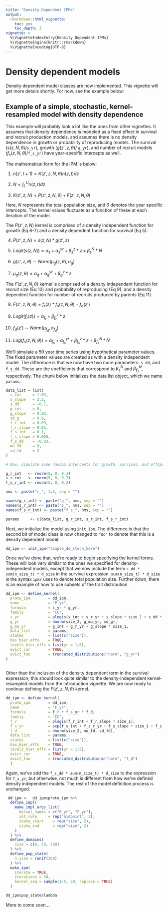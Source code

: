 ```yaml
---
title: "Density Dependent IPMs"
output:
  rmarkdown::html_vignette: 
    toc: yes
    toc_depth: 3
vignette: >
  %\VignetteIndexEntry{Density Dependent IPMs}
  %\VignetteEngine{knitr::rmarkdown}
  %\VignetteEncoding{UTF-8}
---
```


# Density dependent models

Density dependent model classes are now implemented. This vignette will get more details shortly. For now, see the example below:

## Example of a simple, stochastic, kernel-resampled model with density dependence

This example will probably look a lot like the ones from other vignettes. It assumes that density dependence is modeled as a fixed effect in survival and recruit production models, and assumes there is no density dependence in growth or probability of reproducing models. The survival ($s(z, N, \theta)$/`s_yr`), growth ($g(z',z, \theta)$/ `g_yr`), and number of recruit models ($f_s(z, N, \theta)$/`f_s_yr`) have year-specific intercepts as well.

The mathematical form for the IPM is below:

1. $n(z', t+1) = K(z', z, N, \theta)n(z, t)dz$

2. $N = \int_L^Un(z,t)dz$

3. $K(z', z, N) = P(z', z, N, \theta) + F(z', z, N, \theta)$

Here, $N$ represents the total population size, and $\theta$ denotes the year specific intercepts. The kernel values fluctuate as a function of these at each iteration of the model.

The $P(z', z, N)$ kernel is comprised of a density independent function for growth (Eq 6-7) and a density dependent function for survival (Eq 5):

4. $P(z', z, N) = s(z, N) * g(z', z)$

5. $Logit(s(z, N)) = \alpha_s + \alpha_s^{yr} + \beta_s^z * z + \beta_s^{N} * N$

6. $g(z', z, \theta) \sim Norm(\mu_g(z, \theta), \sigma_g)$

7. $\mu_g(z, \theta) = \alpha_g + \alpha_g^{yr} + \beta_g^z * z$

The $F(z',z, N, \theta)$ kernel is comprised of a density independent function for recruit size (Eq 10) and probability of reproducing (Eq 9), and a density dependent function for number of recruits produced by parents (Eq 11).

8. $F(z', z, N, \theta) = f_r(z) * f_s(z, N, \theta) + f_d(z')$

9. $Logit(f_r(z)) = \alpha_{f_r} + \beta_{f_r}^z * z$

10. $f_d(z') \sim Norm(\mu_{f_d}, \sigma_{f_d})$

11. $Log(f_s(z, N, \theta)) = \alpha_{f_s} + \alpha_{f_s}^{yr} + \beta_{f_s}^z * z + \beta_{f_s}^N * N$

We'll simulate a 50 year time series using hypothetical parameter values. The fixed parameter values are created as with a density independent model. The difference is that we now have two more parameters: `s_dd`, and `f_s_dd`. These are the coefficients that correspond to $\beta_s^N$ and $\beta_{f_s}^N$, respectively. The chunk below initializes the data list object, which we name `params`.


```r


data_list = list(
  s_int     = 1.03,
  s_slope   = 2.2,
  s_dd      = -0.7,
  g_int     = 8,
  g_slope   = 0.92,
  sd_g      = 0.9,
  f_r_int   = 0.09,
  f_r_slope = 0.05,
  f_s_int   = 0.1,
  f_s_slope = 0.005,
  f_s_dd    = -0.03,
  mu_fd     = 9,
  sd_fd     = 2
)

# Now, simulate some random intercepts for growth, survival, and offspring production

g_r_int   <- rnorm(5, 0, 0.3)
s_r_int   <- rnorm(5, 0, 0.7)
f_s_r_int <- rnorm(5, 0, 0.2)

nms <- paste("r_", 1:5, sep = "")

names(g_r_int) <- paste("g_", nms, sep = "")
names(s_r_int) <- paste("s_", nms, sep = "")
names(f_s_r_int) <- paste("f_s_", nms, sep = "")

params     <- c(data_list, g_r_int, s_r_int, f_s_r_int)

```


Next, we initialize the model using `init_ipm`. The difference is that the second bit of model class is now changed to `"dd"` to denote that this is a density dependent model.

```r

dd_ipm <- init_ipm("simple_dd_stoch_kern") 

```

Once we've done that, we're ready to begin specifying the kernel forms. These will look very similar to the ones we specified for density-independent models, except that we now include the term `s_dd * sum(n_size_t) * d_size` in the survival expression. `sum(n_size_t) * d_size` is the syntax `ipmr` uses to denote total population size. Further down, there is an example of how to use subsets of the trait distribution. 

```r
dd_ipm <- define_kernel(
  proto_ipm        = dd_ipm,
  name             = "P_yr",
  formula          = s_yr * g_yr,
  family           = "CC",
  s_yr             = plogis(s_int + s_r_yr + s_slope * size_1 + s_dd * sum(n_size_t) * d_size),
  g_yr             = dnorm(size_2, g_mu_yr, sd_g),
  g_mu_yr          = g_int + g_r_yr + g_slope * size_1,
  data_list        = params,
  states           = list(c("size")),
  has_hier_effs    = TRUE,
  levels_hier_effs = list(yr = 1:5),
  evict_cor        = TRUE,
  evict_fun        = truncated_distributions("norm", "g_yr")
) 
  
```

Other than the inclusion of the density dependent term in the survival expression, this should look quite similar to the density-independent kernel-resampled models from the Introduction vignette. We are now ready to continue defining the $F(z',z,N,\theta)$ kernel.


```r

dd_ipm <- define_kernel(
  proto_ipm        = dd_ipm,
  name             = "F_yr",
  formula          = f_r * f_s_yr * f_d,
  family           = "CC",
  f_r              = plogis(f_r_int + f_r_slope * size_1),
  f_s_yr           = exp(f_s_int + f_s_r_yr + f_s_slope * size_1 + f_s_dd * sum(n_size_t) * d_size),
  f_d              = dnorm(size_2, mu_fd, sd_fd),
  data_list        = params,
  states           = list(c("size")),
  has_hier_effs    = TRUE,
  levels_hier_effs = list(yr = 1:5),
  evict_cor        = TRUE,
  evict_fun        = truncated_distributions("norm", "f_d")
  ) 

```

Again, we've add the `f_s_dd * sum(n_size_t) * d_size` to the expression for `f_s_yr`, but otherwise, not much is different from how we've defined density independent models. The rest of the model definition process is unchanged.

```r
 dd_ipm <-  dd_ipm$proto_ipm %>%
  define_impl(
    make_impl_args_list(
      kernel_names = c("P_yr", "F_yr"),
      int_rule     = rep("midpoint", 2),
      state_start    = rep("size", 2),
      state_end      = rep("size", 2)
    )
  ) %>%
  define_domains(
    size = c(0, 50, 200)
  ) %>%
  define_pop_state(
    n_size = runif(200)
  ) %>%
  make_ipm(
    iterate = TRUE,
    iterations = 50,
    kernel_seq = sample(1:5, 50, replace = TRUE)
  )

dd_ipm$pop_state$lambda

```

More to come soon....
